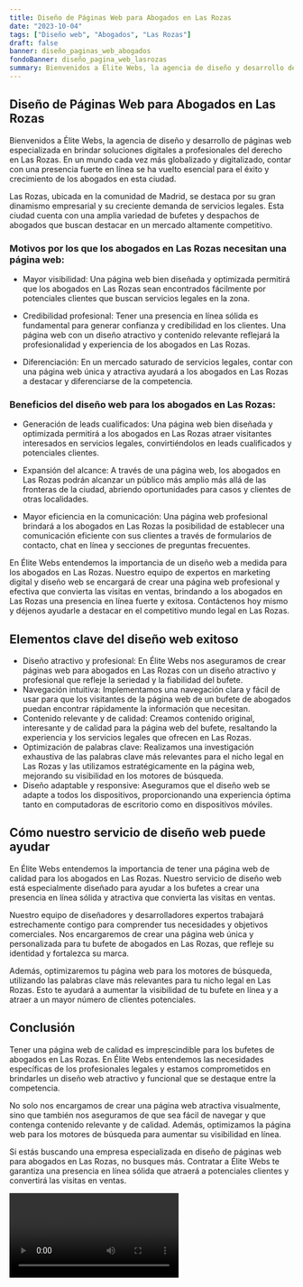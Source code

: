 ```yaml
---
title: Diseño de Páginas Web para Abogados en Las Rozas
date: "2023-10-04"
tags: ["Diseño web", "Abogados", "Las Rozas"]
draft: false
banner: diseño_paginas_web_abogados
fondoBanner: diseño_pagina_web_lasrozas
summary: Bienvenidos a Élite Webs, la agencia de diseño y desarrollo de páginas web especializada en brindar soluciones digitales a profesionales del derecho en Las Rozas. En un mundo cada vez más globalizado y digitalizado, contar con una presencia fuerte en línea se ha vuelto esencial para el éxito y crecimiento de los abogados en esta ciudad.
---
```



## Diseño de Páginas Web para Abogados en Las Rozas

Bienvenidos a Élite Webs, la agencia de diseño y desarrollo de páginas web especializada en brindar soluciones digitales a profesionales del derecho en Las Rozas. En un mundo cada vez más globalizado y digitalizado, contar con una presencia fuerte en línea se ha vuelto esencial para el éxito y crecimiento de los abogados en esta ciudad.

Las Rozas, ubicada en la comunidad de Madrid, se destaca por su gran dinamismo empresarial y su creciente demanda de servicios legales. Esta ciudad cuenta con una amplia variedad de bufetes y despachos de abogados que buscan destacar en un mercado altamente competitivo.

### Motivos por los que los abogados en Las Rozas necesitan una página web:

- Mayor visibilidad: Una página web bien diseñada y optimizada permitirá que los abogados en Las Rozas sean encontrados fácilmente por potenciales clientes que buscan servicios legales en la zona.

- Credibilidad profesional: Tener una presencia en línea sólida es fundamental para generar confianza y credibilidad en los clientes. Una página web con un diseño atractivo y contenido relevante reflejará la profesionalidad y experiencia de los abogados en Las Rozas.

- Diferenciación: En un mercado saturado de servicios legales, contar con una página web única y atractiva ayudará a los abogados en Las Rozas a destacar y diferenciarse de la competencia.

### Beneficios del diseño web para los abogados en Las Rozas:

- Generación de leads cualificados: Una página web bien diseñada y optimizada permitirá a los abogados en Las Rozas atraer visitantes interesados en servicios legales, convirtiéndolos en leads cualificados y potenciales clientes.

- Expansión del alcance: A través de una página web, los abogados en Las Rozas podrán alcanzar un público más amplio más allá de las fronteras de la ciudad, abriendo oportunidades para casos y clientes de otras localidades.

- Mayor eficiencia en la comunicación: Una página web profesional brindará a los abogados en Las Rozas la posibilidad de establecer una comunicación eficiente con sus clientes a través de formularios de contacto, chat en línea y secciones de preguntas frecuentes.

En Élite Webs entendemos la importancia de un diseño web a medida para los abogados en Las Rozas. Nuestro equipo de expertos en marketing digital y diseño web se encargará de crear una página web profesional y efectiva que convierta las visitas en ventas, brindando a los abogados en Las Rozas una presencia en línea fuerte y exitosa. Contáctenos hoy mismo y déjenos ayudarle a destacar en el competitivo mundo legal en Las Rozas.

<GifSeo />

<Cta />

## Elementos clave del diseño web exitoso

- Diseño atractivo y profesional: En Élite Webs nos aseguramos de crear páginas web para abogados en Las Rozas con un diseño atractivo y profesional que refleje la seriedad y la fiabilidad del bufete.
- Navegación intuitiva: Implementamos una navegación clara y fácil de usar para que los visitantes de la página web de un bufete de abogados puedan encontrar rápidamente la información que necesitan.
- Contenido relevante y de calidad: Creamos contenido original, interesante y de calidad para la página web del bufete, resaltando la experiencia y los servicios legales que ofrecen en Las Rozas.
- Optimización de palabras clave: Realizamos una investigación exhaustiva de las palabras clave más relevantes para el nicho legal en Las Rozas y las utilizamos estratégicamente en la página web, mejorando su visibilidad en los motores de búsqueda.
- Diseño adaptable y responsive: Aseguramos que el diseño web se adapte a todos los dispositivos, proporcionando una experiencia óptima tanto en computadoras de escritorio como en dispositivos móviles.

## Cómo nuestro servicio de diseño web puede ayudar

En Élite Webs entendemos la importancia de tener una página web de calidad para los abogados en Las Rozas. Nuestro servicio de diseño web está especialmente diseñado para ayudar a los bufetes a crear una presencia en línea sólida y atractiva que convierta las visitas en ventas.

Nuestro equipo de diseñadores y desarrolladores expertos trabajará estrechamente contigo para comprender tus necesidades y objetivos comerciales. Nos encargaremos de crear una página web única y personalizada para tu bufete de abogados en Las Rozas, que refleje su identidad y fortalezca su marca.

Además, optimizaremos tu página web para los motores de búsqueda, utilizando las palabras clave más relevantes para tu nicho legal en Las Rozas. Esto te ayudará a aumentar la visibilidad de tu bufete en línea y a atraer a un mayor número de clientes potenciales.

## Conclusión

Tener una página web de calidad es imprescindible para los bufetes de abogados en Las Rozas. En Élite Webs entendemos las necesidades específicas de los profesionales legales y estamos comprometidos en brindarles un diseño web atractivo y funcional que se destaque entre la competencia.

No solo nos encargamos de crear una página web atractiva visualmente, sino que también nos aseguramos de que sea fácil de navegar y que contenga contenido relevante y de calidad. Además, optimizamos la página web para los motores de búsqueda para aumentar su visibilidad en línea.

Si estás buscando una empresa especializada en diseño de páginas web para abogados en Las Rozas, no busques más. Contratar a Élite Webs te garantiza una presencia en línea sólida que atraerá a potenciales clientes y convertirá las visitas en ventas.

<Video />

<CtaBot job="Abogados" city="Las Rozas" />

<Gmaps query="Las Rozas+españa+maps" />

